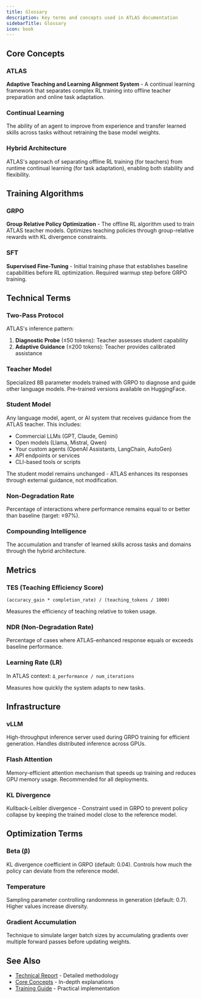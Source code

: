 ```yaml
---
title: Glossary
description: Key terms and concepts used in ATLAS documentation
sidebarTitle: Glossary
icon: book
---
```


## Core Concepts

### ATLAS
**Adaptive Teaching and Learning Alignment System** - A continual learning framework that separates complex RL training into offline teacher preparation and online task adaptation.

### Continual Learning
The ability of an agent to improve from experience and transfer learned skills across tasks without retraining the base model weights.

### Hybrid Architecture
ATLAS's approach of separating offline RL training (for teachers) from runtime continual learning (for task adaptation), enabling both stability and flexibility.

## Training Algorithms

### GRPO
**Group Relative Policy Optimization** - The offline RL algorithm used to train ATLAS teacher models. Optimizes teaching policies through group-relative rewards with KL divergence constraints.

### SFT
**Supervised Fine-Tuning** - Initial training phase that establishes baseline capabilities before RL optimization. Required warmup step before GRPO training.

## Technical Terms

### Two-Pass Protocol
ATLAS's inference pattern:
1. **Diagnostic Probe** (≤50 tokens): Teacher assesses student capability
2. **Adaptive Guidance** (≤200 tokens): Teacher provides calibrated assistance

### Teacher Model
Specialized 8B parameter models trained with GRPO to diagnose and guide other language models. Pre-trained versions available on HuggingFace.

### Student Model
Any language model, agent, or AI system that receives guidance from the ATLAS teacher. This includes:
- Commercial LLMs (GPT, Claude, Gemini)
- Open models (Llama, Mistral, Qwen)
- Your custom agents (OpenAI Assistants, LangChain, AutoGen)
- API endpoints or services
- CLI-based tools or scripts

The student model remains unchanged - ATLAS enhances its responses through external guidance, not modification.

### Non-Degradation Rate
Percentage of interactions where performance remains equal to or better than baseline (target: ≥97%).

### Compounding Intelligence
The accumulation and transfer of learned skills across tasks and domains through the hybrid architecture.

## Metrics

### TES (Teaching Efficiency Score)
`(accuracy_gain * completion_rate) / (teaching_tokens / 1000)`

Measures the efficiency of teaching relative to token usage.

### NDR (Non-Degradation Rate)
Percentage of cases where ATLAS-enhanced response equals or exceeds baseline performance.

### Learning Rate (LR)
In ATLAS context: `Δ_performance / num_iterations`

Measures how quickly the system adapts to new tasks.

## Infrastructure

### vLLM
High-throughput inference server used during GRPO training for efficient generation. Handles distributed inference across GPUs.

### Flash Attention
Memory-efficient attention mechanism that speeds up training and reduces GPU memory usage. Recommended for all deployments.

### KL Divergence
Kullback-Leibler divergence - Constraint used in GRPO to prevent policy collapse by keeping the trained model close to the reference model.

## Optimization Terms

### Beta (β)
KL divergence coefficient in GRPO (default: 0.04). Controls how much the policy can deviate from the reference model.

### Temperature
Sampling parameter controlling randomness in generation (default: 0.7). Higher values increase diversity.

### Gradient Accumulation
Technique to simulate larger batch sizes by accumulating gradients over multiple forward passes before updating weights.

## See Also

- [Technical Report](/reference/technical-report) - Detailed methodology
- [Core Concepts](/concepts/hybrid-learning) - In-depth explanations
- [Training Guide](/training/offline/grpo-training) - Practical implementation
